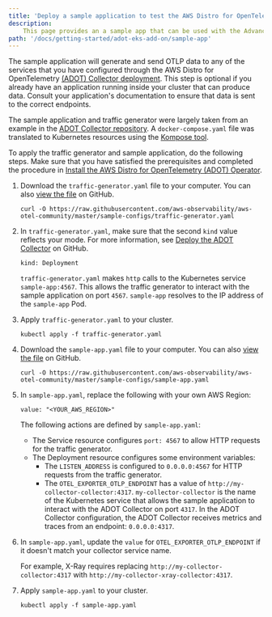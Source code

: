 ```yaml
---
title: 'Deploy a sample application to test the AWS Distro for OpenTelemetry Collector'
description:
    This page provides an a sample app that can be used with the Advanced Configuration
path: '/docs/getting-started/adot-eks-add-on/sample-app'
---
```

The sample application will generate and send OTLP data to any of the services that you have configured through the AWS Distro for 
OpenTelemetry [\(ADOT\) Collector deployment](/docs/getting-started/adot-eks-add-on/add-on-configuration-collector-deployment)\. This step is optional if you already have an application running inside your cluster that can produce data\. 
Consult your application's documentation to ensure that data is sent to the correct endpoints\.

The sample application and traffic generator were largely taken from an example in the [ADOT Collector repository](https://github.com/aws-observability/aws-otel-collector/blob/main/examples/docker/docker-compose.yaml)\. 
A `docker-compose.yaml` file was translated to Kubernetes resources using the [Kompose tool](https://kompose.io/)\.

To apply the traffic generator and sample application, do the following steps\. Make sure that you have satisfied the prerequisites and completed the 
procedure in [Install the AWS Distro for OpenTelemetry \(ADOT\) Operator](/docs/getting-started/adot-eks-add-on/installation)\. 

1. Download the `traffic-generator.yaml` file to your computer\. You can also [view the file](https://github.com/aws-observability/aws-otel-community/blob/master/sample-configs/traffic-generator.yaml) on GitHub\.

   ```
   curl -O https://raw.githubusercontent.com/aws-observability/aws-otel-community/master/sample-configs/traffic-generator.yaml
   ```

1. In `traffic-generator.yaml`, make sure that the second `kind` value reflects your mode\. For more information, 
see [Deploy the ADOT Collector](https://aws-otel.github.io/docs/getting-started/adot-eks-add-on/installation#deploy-the-adot-collector) on GitHub\.

   ```
   kind: Deployment
   ```

   `traffic-generator.yaml` makes `http` calls to the Kubernetes service `sample-app:4567`\. This allows the traffic generator to 
   interact with the sample application on port `4567`\. `sample-app` resolves to the IP address of the `sample-app` Pod\.

1. Apply `traffic-generator.yaml` to your cluster\.

   ```
   kubectl apply -f traffic-generator.yaml
   ```

1. Download the `sample-app.yaml` file to your computer\. You can also [view the file](https://github.com/aws-observability/aws-otel-community/blob/master/sample-configs/sample-app.yaml) on GitHub\.

   ```
   curl -O https://raw.githubusercontent.com/aws-observability/aws-otel-community/master/sample-configs/sample-app.yaml
   ```

1. In `sample-app.yaml`, replace the following with your own AWS Region:

   ```
   value: "<YOUR_AWS_REGION>"
   ```

   The following actions are defined by `sample-app.yaml`:
   + The Service resource configures `port: 4567` to allow HTTP requests for the traffic generator\.
   + The Deployment resource configures some environment variables:
     + The `LISTEN_ADDRESS` is configured to `0.0.0.0:4567` for HTTP requests from the traffic generator\.
     + The `OTEL_EXPORTER_OTLP_ENDPOINT` has a value of `http://my-collector-collector:4317`\. `my-collector-collector` is the name of the 
     Kubernetes service that allows the sample application to interact with the ADOT Collector on port `4317`\. In the ADOT Collector configuration, 
     the ADOT Collector receives metrics and traces from an endpoint: `0.0.0.0:4317`\. 

1. In `sample-app.yaml`, update the `value` for `OTEL_EXPORTER_OTLP_ENDPOINT` if it doesn't match your collector service name\.

   For example, X\-Ray requires replacing `http://my-collector-collector:4317` with `http://my-collector-xray-collector:4317`\.

1. Apply `sample-app.yaml` to your cluster\.

   ```
   kubectl apply -f sample-app.yaml
   ```
